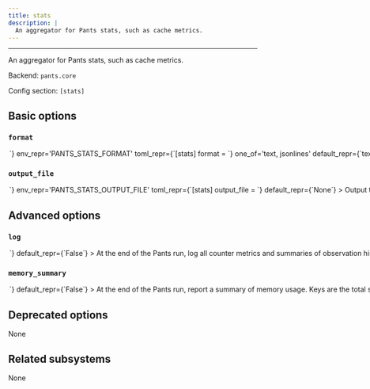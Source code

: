 ```yaml
---
title: stats
description: |
  An aggregator for Pants stats, such as cache metrics.
---
```



---

An aggregator for Pants stats, such as cache metrics.

Backend: <span className="color--primary">`pants.core`</span>

Config section: <span className="color--primary">`[stats]`</span>

<span className={styles.options}>

## Basic options

### `format`

<Option
  cli_repr={`--stats-format=<StatsOutputFormat>`}
  env_repr='PANTS_STATS_FORMAT'
  toml_repr={`[stats]
format = <StatsOutputFormat>`}
  one_of='text, jsonlines'
  default_repr={`text`}
>

Output format for reporting stats.

</Option>

### `output_file`

<Option
  cli_repr={`--stats-output-file=<path>`}
  env_repr='PANTS_STATS_OUTPUT_FILE'
  toml_repr={`[stats]
output_file = <path>`}
  default_repr={`None`}
>

Output the stats to this file. If unspecified, outputs to stdout.

</Option>

## Advanced options

### `log`

<Option
  cli_repr={`--[no-]stats-log`}
  env_repr='PANTS_STATS_LOG'
  toml_repr={`[stats]
log = <bool>`}
  default_repr={`False`}
>

At the end of the Pants run, log all counter metrics and summaries of observation histograms, e.g. the number of cache hits and the time saved by caching.

For histogram summaries to work, you must add `hdrhistogram` to `[GLOBAL].plugins`.

</Option>

### `memory_summary`

<Option
  cli_repr={`--[no-]stats-memory-summary`}
  env_repr='PANTS_STATS_MEMORY_SUMMARY'
  toml_repr={`[stats]
memory_summary = <bool>`}
  default_repr={`False`}
>

At the end of the Pants run, report a summary of memory usage.

Keys are the total size in bytes, the count, and the name. Note that the total size is for all instances added together, so you can use total_size // count to get the average size.

</Option>

## Deprecated options

None

## Related subsystems

None

</span>
